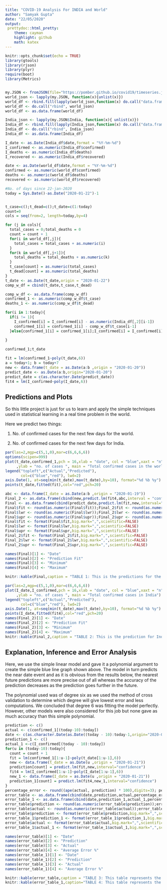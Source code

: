 ---
title: "COVID-19 Analysis For INDIA and World"
author: "Samyak Gupta"
date: "22/05/2020"
output: 
 prettydoc::html_pretty:
    theme: cayman
    highlight: github
    math: katex
---

```{r setup, include=FALSE}
knitr::opts_chunk$set(echo = TRUE)
library(gtools)
library(rjson)
library(plyr)
require(boot)
library(Metrics)


my.JSON <- fromJSON(file="https://pomber.github.io/covid19/timeseries.json")
world_json <- lapply(my.JSON, function(x){unlist(x)})
world_df <- rbind.fill(lapply(world_json,function(x) do.call("data.frame",as.list(x))))
world_df <- do.call("rbind", world_json)
world_df <- as.data.frame(world_df)

India_json <- lapply(my.JSON$India, function(x){ unlist(x)})
India_df <- rbind.fill(lapply(India_json,function(x) do.call("data.frame", as.list(x))))
India_df <- do.call("rbind", India_json)
India_df <- as.data.frame(India_df)

I_date <- as.Date(India_df$date,format = "%Y-%m-%d")
I_confirmed <- as.numeric(India_df$confirmed)
I_deaths <- as.numeric(India_df$deaths)
I_recovered <- as.numeric(India_df$recovered)

date <- as.Date(world_df$date,format = "%Y-%m-%d")
confirmed <- as.numeric(world_df$confirmed)
deaths <- as.numeric(world_df$deaths)
recovered <- as.numeric(world_df$recovered)

#No. of days since 22-jan-2020
today = Sys.Date()-as.Date("2020-01-22")-1


t_case=c();t_dead=c();t_date=c(1:today)
count=0
cols = seq(from=2, length=today,by=4)

for (j in cols){
  total_cases = 0;total_deaths = 0
  count = count + 1
  for(i in world_df[,j]){
    total_cases = total_cases + as.numeric(i)
  }
  for(k in world_df[,j+1]){
    total_deaths = total_deaths + as.numeric(k)
  }
  t_case[count] = as.numeric(total_cases)
  t_dead[count] = as.numeric(total_deaths)
}
t_date <- as.Date(t_date,origin = "2020-01-22")
comp_w_df = cbind(t_date,t_case,t_dead)

comp_w_df <- as.data.frame(comp_w_df)
confirmed_1 <- as.numeric(comp_w_df$t_case)
deaths_1 <- as.numeric(comp_w_df$t_dead)

for(i in 1:today){
  if(i != 1){
    I_confirmed[i] = I_confirmed[i] - as.numeric(India_df[,2][i-1])
    confirmed_1[i] = confirmed_1[i] - comp_w_df$t_case[i-1]
  }else{confirmed_1[i] = confirmed_1[i];I_confirmed[i] = I_confirmed[i]}
  
}

confirmed_1;t_date

fit = lm(confirmed_1~poly(t_date,6))
a = today+1; b = today+7
new <- data.frame(t_date = as.Date(a:b ,origin = "2020-01-20"))
predict_date <- as.Date(a:b,origin="2020-01-20")
predict_date = c(as.character.Date(predict_date))
fit4 = lm(I_confirmed~poly(I_date,6))
```

## Predictions and Plots

So this little project is just for us to learn and apply the simple techniques used in statistical learning in a real time problem in the world.

Here we predict two things:

1) No. of confirmed cases for the next few days for the world.

2) No. of confirmed cases for the next few days for India.

```{r pressure, echo=FALSE,fig.align='center'}
par(las=2,mgp=c(5,1,0),mar=c(6,6,6,6))
options(scipen=999)
plot(t_date,confirmed_1,pch = 16,xlab = "date", col = "blue",xaxt = "n"
     ,ylab = "no. of cases ", main = "Total confirmed cases in the world")
legend("topleft",c("Actual","Predicted"), 
       col=c("blue","red"), lwd=2)
axis.Date(1, at=seq(min(t_date),max(t_date),by=10), format="%d %b %y")
points(t_date,fitted(fit),col="red",pch=20)

abc <- data.frame(I_date = as.Date(a:b ,origin = "2020-01-19"))
Final_2 <- as.data.frame(cbind(new,predict.lm(fit4,abc,interval = "confidence")))
Final <- as.data.frame(cbind(predict_date,predict.lm(fit,new,interval="confidence")))
Final$fit <- round(as.numeric(Final$fit));Final_2$fit <- round(as.numeric(Final_2$fit))
Final$lwr <- round(as.numeric(Final$lwr));Final_2$lwr <- round(as.numeric(Final_2$lwr))
Final$upr <- round(as.numeric(Final$upr));Final_2$upr <- round(as.numeric(Final_2$upr))
Final$fit <- format(Final$fit,big.mark=",",scientific=FALSE)
Final$lwr <- format(Final$lwr,big.mark=",",scientific=FALSE)
Final$upr <- format(Final$upr,big.mark=",",scientific=FALSE)
Final_2$fit <- format(Final_2$fit,big.mark=",",scientific=FALSE)
Final_2$lwr <- format(Final_2$lwr,big.mark=",",scientific=FALSE)
Final_2$upr <- format(Final_2$upr,big.mark=",",scientific=FALSE)

names(Final)[1] <- "Date"
names(Final)[2] <- "Prediction Fit"
names(Final)[3] <- "Minimum"
names(Final)[4] <- "Maximum"

knitr::kable(Final,caption = "TABLE 1: This is the predictions for the world ",align = "crrr")

par(las=2,mgp=c(5,1,0),mar=c(6,6,6,6))
plot(I_date,I_confirmed,pch = 16,xlab = "date", col = "blue",xaxt = "n"
     ,ylab = "no. of cases ", main = "Total confirmed cases in India")
legend("topleft",c("Actual","Predicted"), 
       col=c("blue","red"), lwd=2)
axis.Date(1, at=seq(min(t_date),max(t_date),by=10), format="%d %b %y")
points(I_date,fitted(fit4),col="red",pch=20)
names(Final_2)[1] <- "Date"
names(Final_2)[2] <- "Prediction Fit"
names(Final_2)[3] <- "Minimum"
names(Final_2)[4] <- "Maximum"
knitr::kable(Final_2,caption = "TABLE 2: This is the prediction for India",align = "crrr")
```

## Explanation, Inference and Error Analysis

Here, we use the simple linear model and gave it a polynomial argument to create the simple blue line graph shown above. The model in turn predicts the near date event and as it is obvious from the results below, the nearest future predictions are more precise out of all whereas the accuracy of the prediction decreases as the prediction goes further in the future.

The polynomial used was of degree six as we used the method of cross validation to determine which degree will give lowest error and less computations. We concluded that degree 6 was fitting the model perfectly. However, other models were also considered for this job but none gave as much accuracy than this simple polynomial. 

```{r echo=FALSE,warning=FALSE}

prediction <- c()
actual <- c(confirmed_1[(today-10):today])
date <- c(as.character.Date(as.Date((today - 10):today-1,origin="2020-01-20")));count=0
prediction_1 <- c()
actual_1 <-c(I_confirmed[(today - 10):today])
for(u in (today-10):today){
  count = count + 1
  fit = lm(confirmed_1[1:u-1]~poly(t_date[1:u-1],6))
  new <- data.frame(t_date = as.Date(u ,origin = "2020-01-21"))
  prediction[count] = predict.lm(fit,new,interval="confidence")
  fit4 = lm(I_confirmed[1:u-1]~poly(I_date[1:u-1],6))
  new_1 <- data.frame(I_date = as.Date(u ,origin = "2020-01-21"))
  prediction_1[count] = predict.lm(fit4,new_1,interval="confidence")
}
percentage_error <- round((ape(actual, prediction) * 100),digits=3); percentage_error_1 <- round((ape(actual_1,prediction_1) * 100),digits=3)
error_table <- as.data.frame(cbind(date,prediction,actual,percentage_error))
error_table_1 <- as.data.frame(cbind(date,prediction_1,actual_1,percentage_error_1))
error_table$prediction <- round(as.numeric(error_table$prediction));error_table_1$prediction_1 <- round(as.numeric(error_table_1$prediction_1))
error_table$actual <- round(as.numeric(error_table$actual));error_table_1$actual_1 <- round(as.numeric(error_table_1$actual_1))
error_table$prediction <- format(error_table$prediction,big.mark=",",scientific=FALSE)
error_table_1$prediction_1 <- format(error_table_1$prediction_1,big.mark=",",scientific=FALSE)
error_table$actual <- format(error_table$actual,big.mark=",",scientific=FALSE)
error_table_1$actual_1 <- format(error_table_1$actual_1,big.mark=",",scientific=FALSE)

names(error_table)[1] <- "Date"
names(error_table)[2] <- "Prediction"
names(error_table)[3] <- "Actual"
names(error_table)[4] <- "Average Error %"
names(error_table_1)[1] <- "Date"
names(error_table_1)[2] <- "Prediction"
names(error_table_1)[3] <- "Actual"
names(error_table_1)[4] <- "Average Error %"

knitr::kable(error_table,caption = "TABLE 3: This table represents the Average Percentage error of the prediction model of World",align = "crrr")
knitr::kable(error_table_1,caption="TABLE 4: This table represents the Average Percentage error of the prediction model of India",align = "crrr")
```